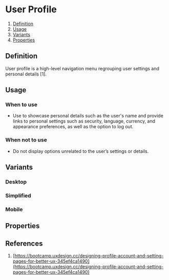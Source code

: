 
<Meta of={UserProfileStories} />

# User Profile
1. [Definition](#definition)
2. [Usage](#usage)
3. [Variants](#variants)
4. [Properties](#properties)

## Definition
User profile is a high-level navigation menu regrouping user settings and personal details [1]. 
<Canvas of={UserProfileStories.Desktop} />

## Usage
### When to use
- Use to showcase personal details such as the user's name and provide links to personal settings such as security, language, currency, and appearance preferences, as well as the option to log out.

### When not to use
- Do not display options unrelated to the user’s settings or details. 

## Variants
### Desktop
<Canvas of={UserProfileStories.Desktop} />

### Simplified
<Canvas of={UserProfileStories.Simplified} />

### Mobile
<Canvas of={UserProfileStories.Mobile} />

## Properties
<ArgTypes of={UserProfile} />

## References
1. [https://bootcamp.uxdesign.cc/designing-profile-account-and-setting-pages-for-better-ux-345ef4ca1490](https://bootcamp.uxdesign.cc/designing-profile-account-and-setting-pages-for-better-ux-345ef4ca1490)
